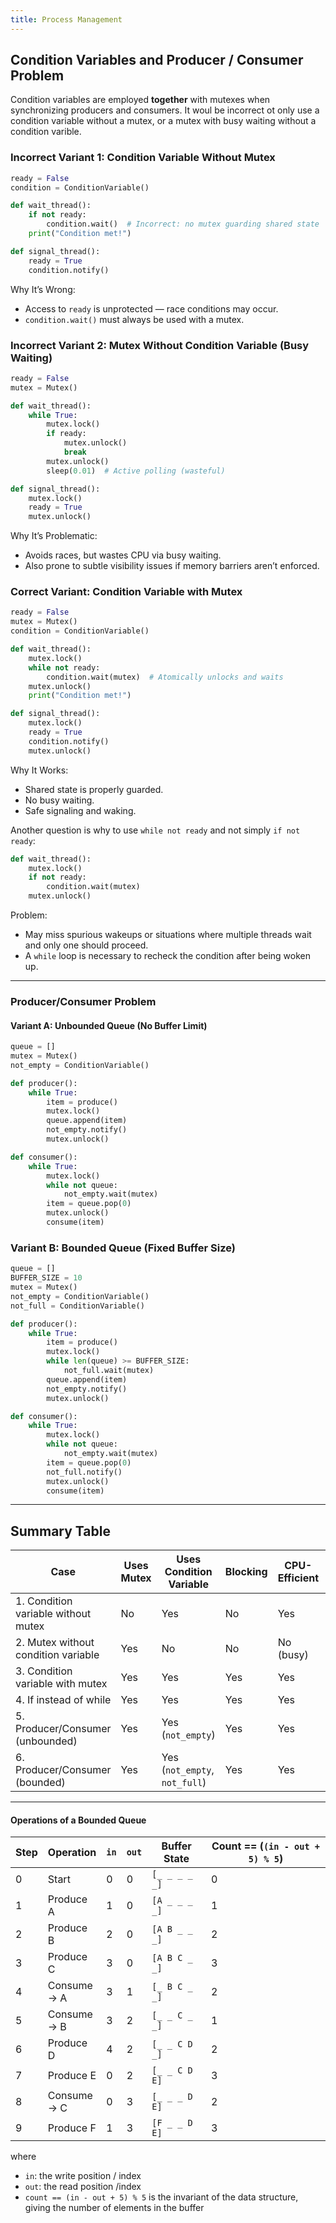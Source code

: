 ```yaml
---
title: Process Management
---
```


## Condition Variables and Producer / Consumer Problem

Condition variables are employed **together** with mutexes when synchronizing producers and consumers. 
It woul be incorrect ot only use a condition variable without a mutex, or a mutex with busy waiting without a condition
varible. 

### Incorrect Variant 1: Condition Variable Without Mutex

```python
ready = False
condition = ConditionVariable()

def wait_thread():
    if not ready:
        condition.wait()  # Incorrect: no mutex guarding shared state
    print("Condition met!")

def signal_thread():
    ready = True
    condition.notify()
```

Why It's Wrong:

* Access to `ready` is unprotected — race conditions may occur.
* `condition.wait()` must always be used with a mutex.

### Incorrect Variant 2: Mutex Without Condition Variable (Busy Waiting)

```python
ready = False
mutex = Mutex()

def wait_thread():
    while True:
        mutex.lock()
        if ready:
            mutex.unlock()
            break
        mutex.unlock()
        sleep(0.01)  # Active polling (wasteful)

def signal_thread():
    mutex.lock()
    ready = True
    mutex.unlock()
```

Why It's Problematic:

* Avoids races, but wastes CPU via busy waiting.
* Also prone to subtle visibility issues if memory barriers aren't enforced.


### Correct Variant: Condition Variable with Mutex

```python
ready = False
mutex = Mutex()
condition = ConditionVariable()

def wait_thread():
    mutex.lock()
    while not ready:
        condition.wait(mutex)  # Atomically unlocks and waits
    mutex.unlock()
    print("Condition met!")

def signal_thread():
    mutex.lock()
    ready = True
    condition.notify()
    mutex.unlock()
```

Why It Works:

* Shared state is properly guarded.
* No busy waiting.
* Safe signaling and waking.

Another question is why to use `while not ready` and not simply `if not ready`:

```python
def wait_thread():
    mutex.lock()
    if not ready:
        condition.wait(mutex)
    mutex.unlock()
```

Problem:

* May miss spurious wakeups or situations where multiple threads wait and only one should proceed.
* A `while` loop is necessary to recheck the condition after being woken up.

---

### Producer/Consumer Problem

#### Variant A: Unbounded Queue (No Buffer Limit)

```python
queue = []
mutex = Mutex()
not_empty = ConditionVariable()

def producer():
    while True:
        item = produce()
        mutex.lock()
        queue.append(item)
        not_empty.notify()
        mutex.unlock()

def consumer():
    while True:
        mutex.lock()
        while not queue:
            not_empty.wait(mutex)
        item = queue.pop(0)
        mutex.unlock()
        consume(item)
```

### Variant B: Bounded Queue (Fixed Buffer Size)

```python
queue = []
BUFFER_SIZE = 10
mutex = Mutex()
not_empty = ConditionVariable()
not_full = ConditionVariable()

def producer():
    while True:
        item = produce()
        mutex.lock()
        while len(queue) >= BUFFER_SIZE:
            not_full.wait(mutex)
        queue.append(item)
        not_empty.notify()
        mutex.unlock()

def consumer():
    while True:
        mutex.lock()
        while not queue:
            not_empty.wait(mutex)
        item = queue.pop(0)
        not_full.notify()
        mutex.unlock()
        consume(item)
```

---

## Summary Table

| Case                                | Uses Mutex | Uses Condition Variable       | Blocking | CPU-Efficient | Correct |
| ----------------------------------- | ---------- | ----------------------------- | -------- | ------------- | ------- |
| 1. Condition variable without mutex | No         | Yes                           | No       | Yes           | No      |
| 2. Mutex without condition variable | Yes        | No                            | No       | No (busy)     | Partly  |
| 3. Condition variable with mutex    | Yes        | Yes                           | Yes      | Yes           | Yes     |
| 4. If instead of while              | Yes        | Yes                           | Yes      | Yes           | Risky   |
| 5. Producer/Consumer (unbounded)    | Yes        | Yes (`not_empty`)             | Yes      | Yes           | Yes     |
| 6. Producer/Consumer (bounded)      | Yes        | Yes (`not_empty`, `not_full`) | Yes      | Yes           | Yes     |

---

#### Operations of a Bounded Queue

| Step | Operation   | `in` | `out` | Buffer State  | Count == (`(in - out + 5) % 5`) |
| ---- | ----------- | ---- | ----- | ------------- | ---------------------------- |
| 0    | Start       | 0    | 0     | `[_ _ _ _ _]` | 0                            |
| 1    | Produce A   | 1    | 0     | `[A _ _ _ _]` | 1                            |
| 2    | Produce B   | 2    | 0     | `[A B _ _ _]` | 2                            |
| 3    | Produce C   | 3    | 0     | `[A B C _ _]` | 3                            |
| 4    | Consume → A | 3    | 1     | `[_ B C _ _]` | 2                            |
| 5    | Consume → B | 3    | 2     | `[_ _ C _ _]` | 1                            |
| 6    | Produce D   | 4    | 2     | `[_ _ C D _]` | 2                            |
| 7    | Produce E   | 0    | 2     | `[_ _ C D E]` | 3                            |
| 8    | Consume → C | 0    | 3     | `[_ _ _ D E]` | 2                            |
| 9    | Produce F   | 1    | 3     | `[F _ _ D E]` | 3                            |

where 

* `in`: the write position / index
* `out`: the read position /index 
* `count == (in - out + 5) % 5` is the invariant of the data structure, giving the number of elements in the buffer
